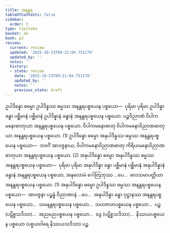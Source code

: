```yaml
---
title: အနန္တရ
tableOfContents: false
sidebar:
  order: 3
type: tipitaka
basket: ab
book: p2
review:
  current: review
  updated: '2025-10-23T09:21:04.751178'
  updated_by: ''
  notes: ''
  history:
  - state: review
    date: '2025-10-23T09:21:04.751178'
    updated_by: ''
    notes: ''
    previous_state: draft
---
```



<ReviewStatus review={frontmatter.review} showDetails={true} />

<HypothesisAnnotation frontmatter={frontmatter} />

<DynamicBreadcrumb />

<Division number="449" book="p2" e="ch" v="38" p="549">

<Paragraph number="3454" book="p2">
ဥပါဒိန္နော ဓမ္မော ဥပါဒိန္နဿ ဓမ္မဿ အနန္တရပစ္စယေန ပစ္စယော—  ပုရိမာ ပုရိမာ ဥပါဒိန္နာ ခန္ဓာ ပစ္ဆိမာနံ ပစ္ဆိမာနံ ဥပါဒိန္နာနံ ခန္ဓာနံ အနန္တရပစ္စယေန ပစ္စယော. ပဉ္စဝိညာဏံ ဝိပါကမနောဓာတုယာ အနန္တရပစ္စယေန ပစ္စယော. ဝိပါကမနောဓာတု ဝိပါကမနောဝိညာဏဓာတုယာ အနန္တရပစ္စယေန ပစ္စယော. (1)
</Paragraph>

<Paragraph number="3455" book="p2">
ဥပါဒိန္နော ဓမ္မော အနုပါဒိန္နဿ ဓမ္မဿ အနန္တရပစ္စယေန ပစ္စယော—  ဘဝင်္ဂံ အာဝဇ္ဇနာယ, ဝိပါကမနောဝိညာဏဓာတု ကိရိယမနောဝိညာဏဓာတုယာ အနန္တရပစ္စယေန ပစ္စယော. (2)
</Paragraph>

</Division>
<Division number="450" book="p2" e="ch" v="38" p="549">

<Paragraph number="3456" book="p2">
အနုပါဒိန္နော ဓမ္မော အနုပါဒိန္နဿ ဓမ္မဿ အနန္တရပစ္စယေန ပစ္စယော—  ပုရိမာ ပုရိမာ အနုပါဒိန္နာ ခန္ဓာ ပစ္ဆိမာနံ ပစ္ဆိမာနံ အနုပါဒိန္နာနံ ခန္ဓာနံ အနန္တရပစ္စယေန ပစ္စယော, အနုလောမံ ဂေါတြဘုဿ …ပေ…  ဖလသမာပတ္တိယာ အနန္တရပစ္စယေန ပစ္စယော. (1)
</Paragraph>

<Paragraph number="3457" book="p2">
အနုပါဒိန္နော ဓမ္မော ဥပါဒိန္နဿ ဓမ္မဿ အနန္တရပစ္စယေန ပစ္စယော—  အာဝဇ္ဇနာ ပဉ္စန္နံ ဝိညာဏာနံ …ပေ…  အနုပါဒိန္နာ ခန္ဓာ ဝုဋ္ဌာနဿ အနန္တရပစ္စယေန ပစ္စယော…  သမနန္တရပစ္စယေန ပစ္စယော…  သဟဇာတပစ္စယေန ပစ္စယော…  ပဉ္စ (ပဋိစ္စသဒိသာ)…  အညမညပစ္စယေန ပစ္စယော…  ဒွေ (ပဋိစ္စသဒိသာ)…  နိဿယပစ္စယေန ပစ္စယော (ပစ္စယဝါရေ နိဿယသဒိသာ) ပဉ္စ.
</Paragraph>
</Division>